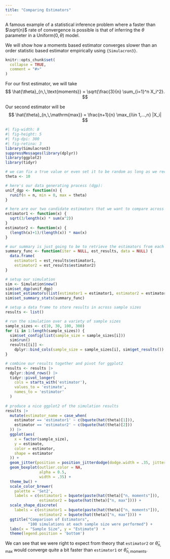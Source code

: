 ```yaml
---
title: "Comparing Estimators"
---
```


A famous example of a statistical inference problem where a faster than
$\sqrt{n}$ rate of convergence is possible is that of inferring the $\theta$
parameter in a $\mathrm{Uniform}(0, \theta)$ model. 

We will show how a moments based estimator converges slower than 
an order statistic based estimator empirically using `{Simulacron3}`. 

```r
knitr::opts_chunk$set(
  collapse = TRUE,
  comment = "#>"
)
```

For our first estimator, we will take 
$$
\hat{\theta}_{n,\,\text{moments}} = \sqrt{\frac{3}{n} \sum_{i=1}^n X_i^2}.
$$

Our second estimator will be 
$$
\hat{\theta}_{n,\,\mathrm{max}} = \frac{n+1}{n} \max_{i\in 1,...,n} |X_i|
$$


```r
#| fig-width: 8
#| fig-height: 5
#| fig-dpi: 300
#| fig-retina: 3
library(Simulacron3)
suppressMessages(library(dplyr))
library(ggplot2)
library(tidyr)

# we can fix a true value or even set it to be random as long as we record it.
theta <- 10

# here's our data generating process (dgp):
unif_dgp <- function(n) {
  runif(n = n, min = 0, max = theta)
}

# here are our two candidate estimators that we want to compare across simulations
estimator1 <- function(x) {
  sqrt(3/length(x) * sum(x^2))
}
estimator2 <- function(x) {
  (length(x)+1)/(length(x)) * max(x)
}

# our summary is just going to be to retrieve the estimators from each simulation
summary_func <- function(iter = NULL, est_results, data = NULL) {
  data.frame(
    estimator1 = est_results$estimator1,
    estimator2 = est_results$estimator2)
}

# setup our simulation
sim <- Simulation$new()
sim$set_dgp(unif_dgp)
sim$set_estimators(list(estimator1 = estimator1, estimator2 = estimator2))
sim$set_summary_stats(summary_func)

# setup a data frame to store results in across sample sizes
results <- list()

# run the simulation over a variety of sample sizes
sample_sizes <- c(10, 30, 100, 300)
for (i in 1:length(sample_sizes)) {
  sim$set_config(list(sample_size = sample_sizes[i]))
  sim$run()
  results[[i]] <-
    dplyr::bind_cols(sample_size = sample_sizes[i], sim$get_results())
}

# combine our results together and pivot for ggplot2
results <- results |>
  dplyr::bind_rows() |>
  tidyr::pivot_longer(
    cols = starts_with('estimator'),
    values_to = 'estimate',
    names_to = 'estimator'
  )
  
# produce a nice ggplot2 of the simulation results
results |>
  mutate(estimator_name = case_when(
    estimator == 'estimator1' ~ c(bquote(hat(theta)[1])),
    estimator == 'estimator2' ~ c(bquote(hat(theta)[2]))
  )) |>
  ggplot(aes(
    x = factor(sample_size),
    y = estimate,
    color = estimator,
    shape = estimator
  )) +
  geom_jitter(position = position_jitterdodge(dodge.width = .35, jitter.width = .10)) +
  geom_boxplot(outlier.color = NA,
               alpha = 0.5,
               width = .35) +
  theme_bw() +
  scale_color_brewer(
    palette = 'Set2', 
    labels = c(estimator1 = bquote(paste(hat(theta)["n, moments"])), 
               estimator2 = bquote(hat(theta)["n, max"]))) +
  scale_shape_discrete(
    labels = c(estimator1 = bquote(paste(hat(theta)["n, moments"])), 
               estimator2 = bquote(hat(theta)["n, max"]))) +
  ggtitle("Comparison of Estimators",
          "100 simulations at each sample size were performed") +
  labs(x = "Sample Size", y = "Estimate")  + 
  theme(legend.position = 'bottom')
```

We can see that we were right to expect from theory that `estimator2` or $\hat{\theta}_{n,\, \text{max}}$ would converge 
quite a bit faster than `estimator1` or $\hat{\theta}_{n,\, \text{moments}}$. 
